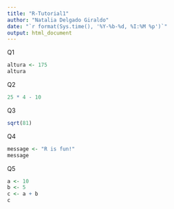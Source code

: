 ```yaml
---
title: "R-Tutorial1"
author: "Natalia Delgado Giraldo"
date: "`r format(Sys.time(), '%Y-%b-%d, %I:%M %p')`"
output: html_document
---
```


Q1
```r
altura <- 175
altura
```
Q2
```r
25 * 4 - 10
```
Q3
```r
sqrt(81)

```
Q4
```r
message <- "R is fun!"
message
```
Q5
```r
a <- 10 
b <- 5
c <- a + b
c

```

